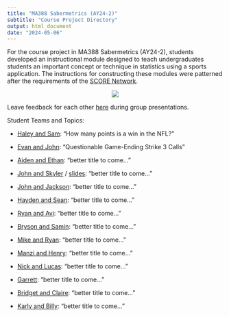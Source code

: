 ```yaml
---
title: "MA388 Sabermetrics (AY24-2)"
subtitle: "Course Project Directory"
output: html_document
date: "2024-05-06"
---
```


For the course project in MA388 Sabermetrics (AY24-2), students developed an instructional module designed to teach undergraduates students an important concept or technique in statistics using a sports application.  The instructions for constructing these modules were patterned after the requirements of the [SCORE Network](https://scorenetwork.org/index.html).

<center>
![](SCORE_logo.png)
</center>

Leave feedback for each other [here](https://usarmywestpoint-my.sharepoint.com/:w:/g/personal/mike_powell_westpoint_edu/EbA-GaNsp3pBg6wiEZbWhYIB_YFmxkoM0KKBGHAjfy8Paw?e=NHQfoA) during group presentations.

Student Teams and Topics:

- [Haley and Sam](Haley_and_Sam.pdf): "How many points is a win in the NFL?"

- [Evan and John](Evan_and_John.pdf): "Questionable Game-Ending Strike 3 Calls"

- [Aiden and Ethan](Aiden_and_Ethan.pdf): "better title to come..."

- [John and Skyler](John_and_Skyler.pdf) / [slides](John_and_Skyler_slides.pdf): "better title to come..."

- [John and Jackson](John_and_Jackson.pdf): "better title to come..."

- [Hayden and Sean](Hayden_and_Sean.pdf): "better title to come..."

- [Ryan and Avi](Ryan_and_Avi.pdf): "better title to come..."

- [Bryson and Samin](Bryson_and_Samin.pdf): "better title to come..."

- [Mike and Ryan](Mike_and_Ryan.pdf): "better title to come..."

- [Manzi and Henry](Manzi_and_Henry.pdf): "better title to come..."

- [Nick and Lucas](Nick_and_Lucas.pdf): "better title to come..."

- [Garrett](Garrett.pdf): "better title to come..."

- [Bridget and Claire](Bridget_and_Claire.pdf): "better title to come..."

- [Karly and Billy](Karly_and_Billy.pdf): "better title to come..."